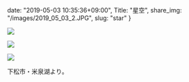 date: "2019-05-03 10:35:36+09:00",
Title: "星空",
share_img: "/images/2019_05_03_2.JPG",
slug: "star"
}

![](/images/2019_05_03_2.JPG)

![](/images/2019_05_03_3.JPG)

![](/images/2019_05_03_4.JPG)

下松市・米泉湖より。